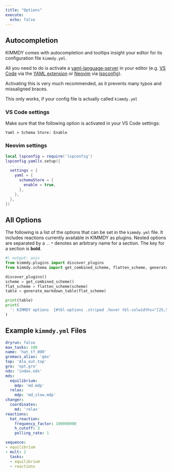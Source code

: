 ```yaml
---
title: "Options"
execute:
  echo: false
---
```


## Autocompletion

KIMMDY comes with autocompletion and tooltips insight your editor for its configuration file `kimmdy.yml`. 

All you need to do is activate a [yaml-language-server](https://github.com/redhat-developer/yaml-language-server)
in your editor (e.g. [VS Code](https://code.visualstudio.com/) via the 
[YAML extension](https://marketplace.visualstudio.com/items?itemName=redhat.vscode-yaml) or 
[Neovim](https://neovim.io/) via [lspconfig](https://github.com/neovim/nvim-lspconfig)).

Activating this is very much recommended, as it prevents many typos and missaligned braces.

::: {.callout-tip appearance="simple"}
This only works, if your config file is actually called `kimmdy.yml`
:::

::: {.callout-note collapse=true}
### VS Code settings

Make sure that the following option is activated in your VS Code settings:

```
Yaml > Schema Store: Enable
```
:::

::: {.callout-note collapse=true}
### Neovim settings

```.lua
local lspconfig = require('lspconfig')
lspconfig.yamlls.setup({
  -- ...
  settings = {
    yaml = {
      schemaStore = {
        enable = true,
      },
    },
  },
})
```
:::

## All Options

The following is a list of the options that can be set in the `kimmdy.yml` file.
It includes reactions currently available in KIMMDY as plugins.
Nested options are separated by a `.`.
`*` denotes an arbitrary name for a section.
The key for a section is **bold**.

```python
#| output: asis
from kimmdy.plugins import discover_plugins
from kimmdy.schema import get_combined_scheme, flatten_scheme, generate_markdown_table

discover_plugins()
scheme = get_combined_scheme()
flat_scheme = flatten_scheme(scheme)
table = generate_markdown_table(flat_scheme)

print(table)
print(
  ': KIMMDY options  {#tbl-options .striped .hover tbl-colwidths="[25,50,15,15]"}'
)
```


## Example `kimmdy.yml` Files

```.yaml
dryrun: false
max_tasks: 100
name: 'hat_tf_000'
gromacs_alias: 'gmx'
top: 'Ala_out.top'
gro: 'npt.gro'
ndx: 'index.ndx'
mds:
  equilibrium:
    mdp: 'md.mdp'
  relax:
    mdp: 'md_slow.mdp'
changer:
  coordinates:
    md: 'relax'      
reactions:
  hat_reaction:
    frequency_factor: 100000000
    h_cutoff: 3
    polling_rate: 1

sequence:
- equilibrium
- mult: 2
  tasks:
  - equilibrium
  - reactions
```


